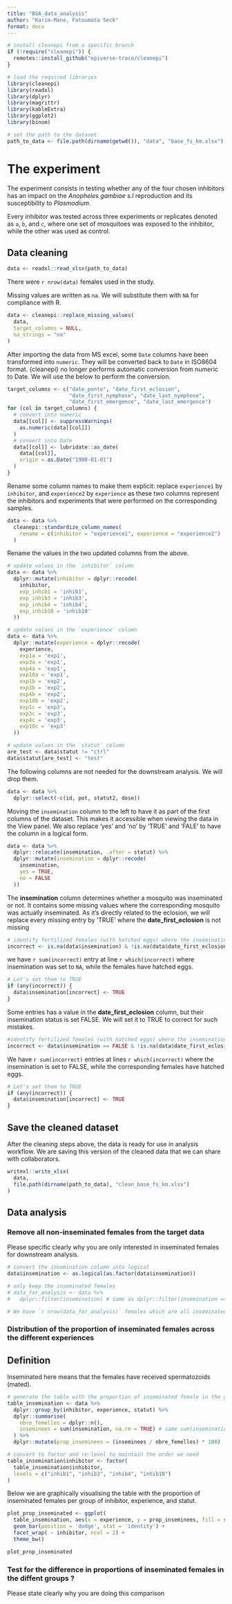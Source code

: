 ```yaml
---
title: "BSA_data_analysis"
author: "Karim-Mane, Fatoumata Seck"
format: docx
---
```


```r
# install cleanepi from a specific branch
if (!require("cleanepi")) {
  remotes::install_github("epiverse-trace/cleanepi")
}

# load the required libraries
library(cleanepi)
library(readxl)
library(dplyr)
library(magrittr)
library(kableExtra)
library(ggplot2)
library(binom)

# set the path to the dataset
path_to_data <- file.path(dirname(getwd()), "data", "base_fs_km.xlsx")
```

# The experiment

The experiment consists in testing whether any of the four chosen inhibitors has an impact on the _Anopheles gambiae s.l_ reproduction and its susceptibility to _Plasmodium_.

Every inhibitor was tested across three experiments or replicates denoted as `a`, `b`, and `c`, where one set of mosquitoes was exposed to the inhibitor, while the other was used as control.

## Data cleaning

```r
data <- readxl::read_xlsx(path_to_data)
```

There were `r nrow(data)` females used in the study.

Missing values are written as `na`. We will substitute them with `NA` for compliance with R.

```r
data <- cleanepi::replace_missing_values(
  data,
  target_columns = NULL,
  na_strings = "na"
)
```

After importing the data from MS excel, some `Date` columns have been transformed into `numeric`. They will be converted back to `Date` in ISO8604 format.
{cleanepi} no longer performs automatic conversion from numeric to Date. We will use the below to perform the conversion.

```r
target_columns <- c("date_ponte", "date_first_eclosion",
                    "date_first_nymphose", "date_last_nymphose",
                    "date_first_emergence", "date_last_emergence")
for (col in target_columns) {
  # convert into numeric
  data[[col]] <- suppressWarnings(
    as.numeric(data[[col]])
  )
  # convert into Date
  data[[col]] <- lubridate::as_date(
    data[[col]],
    origin = as.Date("1900-01-01")
  )
}
```

Rename some column names to make them explicit: replace `experience1` by `inhibitor`, and `experience2` by `experience` as these two columns represent the inhibitors and experiments that were performed on the corresponding samples.

```r
data <- data %>%
  cleanepi::standardize_column_names(
    rename = c(inhibitor = "experience1", experience = "experience2")
  )
```

Rename the values in the two updated columns from the above.

```r
# update values in the `inhibitor` column
data <- data %>%
  dplyr::mutate(inhibitor = dplyr::recode(
    inhibitor,
    exp_inhib1 = 'inhib1',
    exp_inhib3 = 'inhib3',
    exp_inhib4 = 'inhib4',
    exp_inhib10 = 'inhib10'
  ))

# update values in the `experience` column
data <- data %>%
  dplyr::mutate(experience = dplyr::recode(
    experience,
    exp1a = 'exp1',
    exp3a = 'exp1',
    exp4a = 'exp1',
    exp10a = 'exp1',
    exp1b = 'exp2',
    exp3b = 'exp2',
    exp4b = 'exp2',
    exp10b = 'exp2',
    exp1c = 'exp3',
    exp3c = 'exp3',
    exp4c = 'exp3',
    exp10c = 'exp3'
  ))

# update values in the `statut` column
are_test <- data$statut != "ctrl"
data$statut[are_test] <- "test"
```

The following columns are not needed for the downstream analysis. We will drop them.

```r
data <- data %>%
  dplyr::select(-c(id, pot, statut2, dose))
```

Moving the `insemination` column to the left to have it as part of the first columns of the dataset. This makes it accessible when viewing the data in the View panel.
We also replace 'yes' and 'no' by 'TRUE' and 'FALE' to have the column in a logical form.

```r
data <- data %>%
  dplyr::relocate(insemination, .after = statut) %>%
  dplyr::mutate(insemination = dplyr::recode(
    insemination,
    yes = TRUE,
    no = FALSE
  ))
```

The **insemination** column determines whether a mosquito was inseminated or not. It contains some missing values where the corresponding mosquito was actually inseminated. As it's directly related to the eclosion, we will replace every missing entry by 'TRUE' where the **date_first_eclosion** is not missing

```r
# identify fertilized females (with hatched eggs) where the insemination value is set to NA
incorrect <- is.na(data$insemination) & !is.na(data$date_first_eclosion)
```

we have `r sum(incorrect)` entry at line `r which(incorrect)` where insemination was set to `NA`, while the females have hatched eggs.

```r
# Let's set them to TRUE
if (any(incorrect)) {
  data$insemination[incorrect] <- TRUE
}
```

Some entries has a value in the **date_first_eclosion** column, but their insemination status is set FALSE. We will set it to TRUE to correct for such mistakes.

```r
#identify fertilized females (with hatched eggs) where the insemination value is set to FALSE
incorrect <- data$insemination == FALSE & !is.na(data$date_first_eclosion)
```

We have `r sum(incorrect)` entries at lines `r which(incorrect)` where the insemination is set to FALSE, while the corresponding females have hatched eggs. 

```r
# Let's set them to TRUE
if (any(incorrect)) {
  data$insemination[incorrect] <- TRUE
}
```

## Save the cleaned dataset

After the cleaning steps above, the data is ready for use in analysis workflow. We are saving this version of the cleaned data that we can share with collaborators.

```r
writexl::write_xlsx(
  data,
  file.path(dirname(path_to_data), "clean_base_fs_km.xlsx")
)
```

## Data analysis

### Remove all non-inseminated females from the target data

Please specific clearly why you are only interested in inseminated females for downstream analysis.

```r
# convert the insemination column into logical
data$insemination <- as.logical(as.factor(data$insemination))

# only keep the inseminated females
# data_for_analysis <- data %>%
#   dplyr::filter(insemination) # same as dplyr::filter(insemination == TRUE)

# We have `r nrow(data_for_analysis)` females which are all inseminated.
```



### Distribution of the proportion of inseminated females across the different experiences

::: {.callout-note collapse="true"}
## Definition

Inseminated here means that the females have received spermatozoids (mated).
:::

```r
# generate the table with the proportion of inseminated female in the groups defines above (by inhibitor, experience, and statut)
table_insemination <- data %>%
  dplyr::group_by(inhibitor, experience, statut) %>%
  dplyr::summarise(
    nbre_femelles = dplyr::n(),
    inseminees = sum(insemination, na.rm = TRUE) # same sum(insemination == TRUE, na.rm = TRUE)
  ) %>% 
  dplyr::mutate(prop_inseminees = (inseminees / nbre_femelles) * 100)

# convert to factor and re-level to maintain the order we need
table_insemination$inhibitor <- factor(
  table_insemination$inhibitor,
  levels = c("inhib1", "inhib3", "inhib4", "inhib10")
)
```

Below we are graphically visualising the table with the proportion of inseminated females per group of inhibitor, experience, and statut.

```r
plot_prop_inseminated <- ggplot(
  table_insemination, aes(x = experience, y = prop_inseminees, fill = statut)) + 
  geom_bar(position = 'dodge', stat = 'identity') +
  facet_wrap( ~ inhibitor, ncol = 2) +
  theme_bw()

plot_prop_inseminated
```


### Test for the difference in proportions of inseminated females in the diffent groups ?

Please state clearly why you are doing this comparison



